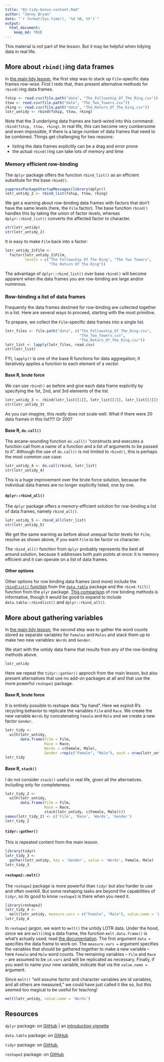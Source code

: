 ```yaml
---
title: "02-tidy-bonus-content.Rmd"
author: "Jenny Bryan"
date: "`r format(Sys.time(), '%d %B, %Y')`"
output:
  html_document:
    keep_md: TRUE
---
```


This material is not part of the lesson. But it may be helpful when tidying data in real life.

## More about `rbind()`ing data frames

In [the main tidy lesson](01-tidy.md), the first step was to stack up `Film`-specific data frames row-wise. First I redo that, then present alternative methods for `rbind()`ing data frames.

```r
fship <- read.csv(file.path("data", "The_Fellowship_Of_The_Ring.csv"))
ttow <- read.csv(file.path("data", "The_Two_Towers.csv"))
rking <- read.csv(file.path("data", "The_Return_Of_The_King.csv"))  
lotr_untidy <- rbind(fship, ttow, rking)
```

Note that the 3 underlying data frames are hard-wired into this command: `rbind(fship, ttow, rking)`. In real life, this can become very cumbersome and even impossible, if there is a large number of data frames that need to be combined. Things get challenging for two reasons:

  * listing the data frames explicitly can be a drag and error prone
  * the actual `rbind()`ing can take lots of memory and time
  
### Memory efficient row-binding

The `dplyr` package offers the function `rbind_list()` as an efficient substitute for the base `rbind()`.

```r
suppressPackageStartupMessages(library(dplyr))
lotr_untidy_2 <- rbind_list(fship, ttow, rking)
```

We get a warning about row-binding data frames with factors that don't have the same levels (here, the `Film` factor). The base function `rbind()` handles this by taking the union of factor levels, whereas `dplyr::rbind_list()` converts the affected factor to character.

```r
str(lotr_untidy)
str(lotr_untidy_2)
```

It is easy to make `Film` back into a factor:

```r
lotr_untidy_2$Film <-
  factor(lotr_untidy_2$Film,
         levels = c("The Fellowship Of The Ring", "The Two Towers",
                    "The Return Of The King"))
```

The advantage of `dplyr::rbind_list()` over base `rbind()` will become apparent when the data frames you are row-binding are large and/or numerous. 

### Row-binding a list of data frames

Frequently the data frames destined for row-binding are collected together in a list. Here are several ways to proceed, starting with the most primitive.

To prepare, we collect the `Film`-specific data frames into a single list.

```r
lotr_files <- file.path("data", c("The_Fellowship_Of_The_Ring.csv",
                                  "The_Two_Towers.csv",
                                  "The_Return_Of_The_King.csv"))
lotr_list <- lapply(lotr_files, read.csv)
str(lotr_list)
```

FYI, `lapply()` is one of the base R functions for data aggregation; it iteratively applies a function to each element of a vector.

#### Base R, brute force

We can use `rbind()` as before and give each data frame explicitly by specifying the 1st, 2nd, and 3rd elements of the list.

```r
lotr_untidy_3 <- rbind(lotr_list[[1]], lotr_list[[2]], lotr_list[[3]])
str(lotr_untidy_3)
```

As you can imagine, this *really* does not scale well. What if there were 20 data frames in this list?!? Or 200?

#### Base R, `do.call()`

The arcane-sounding function `do.call()` "constructs and executes a function call from a name of a function and a list of arguments to be passed to it". Although the use of `do.call()` is not limited to `rbind()`, this is perhaps the most common use case:

```r
lotr_untidy_4 <- do.call(rbind, lotr_list)
str(lotr_untidy_4)
```

This is a huge improvement over the brute force solution, because the individual data frames are no longer explicitly listed, one by one.

#### `dplyr::rbind_all()`

The `dplyr` package offers a memory-efficient solution for row-binding a list of data.frames, namely `rbind_all()`.

```r
lotr_untidy_5 <- rbind_all(lotr_list)
str(lotr_untidy_5)
```

We get the same warning as before about unequal factor levels for `Film`; resolve as shown above, if you want `Film` to be factor vs character.

The `rbind_all()` function from `dplyr` probably represents the best all around solution, because it addresses both pain points at once: it is memory efficient and it can operate on a list of data frames.

#### Other options

Other options for row binding data frames (and more) include the [`rbindlist()` function](http://stackoverflow.com/questions/15673550/why-is-rbindlist-better-than-rbind) from the [`data.table`](https://github.com/Rdatatable/data.table/) package and the `rbind.fill()` function from the `plyr` package. [This comparison](http://rcrastinate.blogspot.ca/2013/05/the-rbinding-race-for-vs-docall-vs.html) of row binding methods is informative, though it would be good to expand to include `data.table::rbindlist()` and `dplyr::rbind_all()`.

## More about gathering variables

In [the main tidy lesson](01-tidy.md), the second step was to gather the word counts stored as separate variables for `Females` and `Males` and stack them up to make two new variables: `Words` and `Gender`.

We start with the untidy data frame that results from any of the row-binding methods above.

```r
lotr_untidy
```

Here we repeat the `tidyr::gather()` approch from the main lesson, but also present alternatives that use no add-on packages at all and that use the more powerful `reshape2` package.

#### Base R, brute force

It is entirely possible to reshape data "by hand". Here we exploit R's recycling behavior to replicate the variables `Film` and `Race`. We create the new variable `Words` by concatenating `Female` and `Male` and we create a new factor `Gender`.

```r
lotr_tidy <-
  with(lotr_untidy,
       data.frame(Film = Film,
                  Race = Race,
                  Words = c(Female, Male),
                  Gender =rep(c("Female", "Male"), each = nrow(lotr_untidy))))
lotr_tidy
```

#### Base R, `stack()`

I do not consider `stack()` useful in real life, given all the alternatives. Including only for completeness.

```r
lotr_tidy_2 <-
  with(lotr_untidy,
       data.frame(Film = Film,
                  Race = Race,
                  stack(lotr_untidy, c(Female, Male))))
names(lotr_tidy_2) <- c('Film', 'Race', 'Words', 'Gender')
lotr_tidy_2
```

#### `tidyr::gather()`

This is repeated content from the main lesson.

```r
library(tidyr)
lotr_tidy_3 <-
  gather(lotr_untidy, key = 'Gender', value = 'Words', Female, Male)
lotr_tidy_3
```

#### `reshape2::melt()`

The `reshape2` package is more powerful than `tidyr` but also harder to use and often overkill. But some reshaping tasks are beyond the capabilities of `tidyr`, so its good to know `reshape2` is there when you need it.

```r
library(reshape2)
lotr_tidy_4 <-
  melt(lotr_untidy, measure.vars = c("Female", "Male"), value.name = 'Words')
lotr_tidy_4
```

In `reshape2` jargon, we want to `melt()` the untidy LOTR data. Under the hood, since we are `melt()`ing a data frame, the function `melt.data.frame()` is what's  actually used; read [the documentation](http://www.rdocumentation.org/packages/reshape2/functions/melt.data.frame). The first argument `data =` specifies the data frame to work on. The `measure.vars =` argument specifies the variables that should be gathered together to make a new variable -- here `Female` and `Male` word counts. The remaining variables -- `Film` and `Race` -- are assumed to be `id.vars` and will be replicated as necessary. Finally, if you want to name your new variable, indicate that via the `value.name =` argument.

Since `melt()` "will assume factor and character variables are id variables, and all others are measured," we could have just called it like so, but this seemed too magical to be useful for teaching!

```r
melt(lotr_untidy, value.name = 'Words')
```

## Resources

`dplyr` package: on [GitHub](https://github.com/hadley/dplyr) | an [introduction vignette](http://cran.rstudio.com/web/packages/dplyr/vignettes/introduction.html)

`data.table` package: on [GitHub](https://github.com/Rdatatable/data.table/)

`tidyr` package: on [GitHub](https://github.com/hadley/tidyr),

`reshape2` package: on [GitHub](https://github.com/hadley/reshape)